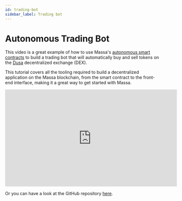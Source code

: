 ```yaml
---
id: trading-bot
sidebar_label: Trading bot
---
```


# Autonomous Trading Bot

This video is a great example of how to use Massa's [autonomous smart contracts](./docs/learn/asc/intro) to build a trading bot that will automatically buy and sell tokens on the [Dusa](https://dusa.io) decentralized exchange (DEX).

This tutorial covers all the tooling required to build a decentralized application on the Massa blockchain, from the smart contract to the front-end interface, making it a great way to get started with Massa.

<iframe width="560" height="315" src="https://www.youtube.com/embed/gliOv6ICWRg" title="YouTube video player" frameBorder="0" allow="accelerometer; autoplay; clipboard-write; encrypted-media; gyroscope; picture-in-picture; web-share" allowFullScreen></iframe>

Or you can have a look at the GitHub repository [here](https://github.com/massalabs/demoyard).
